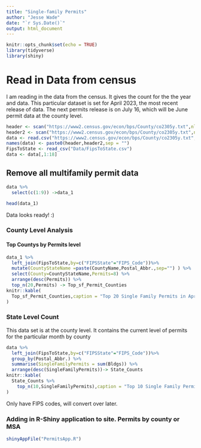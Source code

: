 ```yaml
---
title: "Single-family Permits"
author: "Jesse Wade"
date: "`r Sys.Date()`"
output: html_document 
---
```


```r
knitr::opts_chunk$set(echo = TRUE)
library(tidyverse)
library(shiny)
```

# Read in Data from census

I am reading in the data from the census. It gives the count for the the year and data. This particular dataset is set for April 2023, the most recent release of data. The next permits release is on July 16, which will be June permit data at the county level.

```r
header <- scan("https://www2.census.gov/econ/bps/County/co2305y.txt",nlines= 1, what=character(),sep=",")
header2 <- scan("https://www2.census.gov/econ/bps/County/co2305y.txt",nlines= 1,skip=1 ,what=character(),sep=",")
data <- read.csv("https://www2.census.gov/econ/bps/County/co2305y.txt",skip= 3,header = FALSE)
names(data) <- paste0(header,header2,sep = "")
FipsToState <- read_csv("Data/FipsToState.csv")
data <- data[,1:18]
```

## Remove all multifamily permit data

```r
data %>% 
  select(c(1:9)) ->data_1

head(data_1)
```

Data looks ready! :)

### County Level Analysis 

#### Top Countys by Permits level 

```r
data_1 %>% 
  left_join(FipsToState,by=c("FIPSState"="FIPS_Code"))%>% 
  mutate(CountyStateName =paste(CountyName,Postal_Abbr.,sep="") ) %>% 
  select(County=CountyStateName,Permits=8) %>% 
  arrange(desc(Permits)) %>% 
  top_n(20,Permits) -> Top_sf_Permit_Counties
knitr::kable(
  Top_sf_Permit_Counties,caption = "Top 20 Single Family Permits in April 2023 by County"
)

```


### State Level Count 

This data set is at the county level. It contains the current level of permits for the particular month by county

```r
data %>% 
  left_join(FipsToState,by=c("FIPSState"="FIPS_Code"))%>% 
  group_by(Postal_Abbr.) %>% 
  summarise(SingleFamilyPermits = sum(Bldgs)) %>% 
  arrange(desc(SingleFamilyPermits))-> State_Counts
knitr::kable(
  State_Counts %>% 
    top_n(10,SingleFamilyPermits),caption = "Top 10 Single Family Permits in April 2023, Statewise"
)
```

Only have FIPS codes, will convert over later. 


### Adding in R-Shiny application to site. Permits by county or MSA

```r
shinyAppFile("PermitsApp.R")
```

